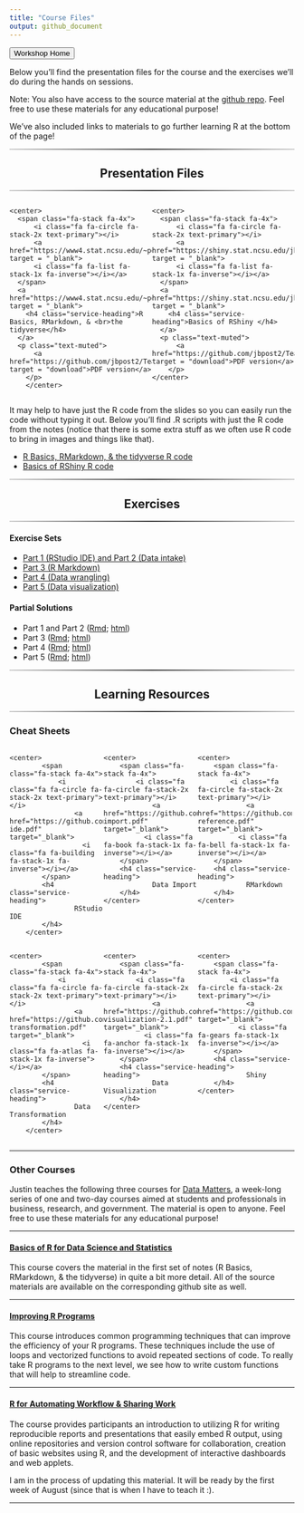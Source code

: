```yaml
---
title: "Course Files"
output: github_document
---
```


<head>
  <link href="//maxcdn.bootstrapcdn.com/font-awesome/4.2.0/css/font-awesome.min.css" rel="stylesheet">
</head>

<a href = "https://jbpost2.github.io/TeachingWithR/"><button type="button">Workshop Home</button></a> 


Below you'll find the presentation files for the course and the exercises we'll do during the hands on sessions.  

Note: You also have access to the source material at the [github repo](https://github.com/jbpost2/TeachingWithR).  Feel free to use these materials for any educational purpose!

We've also included links to materials to go further learning R at the bottom of the page!

<hr style="    border: 0;
    height: 2px;
    background: #333;
    background-image: linear-gradient(to right, #ccc, #333, #ccc);">
<h2 class="intro-text text-center">
      <center><strong>Presentation Files</strong></center>
</h2>
<hr style="    border: 0;
    height: 2px;
    background: #333;
    background-image: linear-gradient(to right, #ccc, #333, #ccc);">
    
<div class ="row">
  <div style = "width: 50%;float: left;"> 
    <center>
      <span class="fa-stack fa-4x">
          <i class="fa fa-circle fa-stack-2x text-primary"></i>
          <a href="https://www4.stat.ncsu.edu/~post/TeachingWithR/R_Markdown_Tidyverse.html#1" target = "_blank">
          <i class="fa fa-list fa-stack-1x fa-inverse"></i></a>
      </span>
      <a href="https://www4.stat.ncsu.edu/~post/TeachingWithR/R_Markdown_Tidyverse.html#1" target = "_blank">
        <h4 class="service-heading">R Basics, RMarkdown, & <br>the tidyverse</h4>
      </a>
      <p class="text-muted">
  		  <a href="https://github.com/jbpost2/TeachingWithR/raw/main/slides/R_Markdown_Tidyverse.pdf" target = "download">PDF version</a>
  		</p>
		</center>
  </div>
  <div style = "width: 50%;float: right;"> 
    <center>
      <span class="fa-stack fa-4x">
          <i class="fa fa-circle fa-stack-2x text-primary"></i>
          <a href="https://shiny.stat.ncsu.edu/jbpost2/TeachingWithR/#1" target = "_blank">
          <i class="fa fa-list fa-stack-1x fa-inverse"></i></a>
      </span>
      <a href="https://shiny.stat.ncsu.edu/jbpost2/TeachingWithR/#1" target = "_blank">
        <h4 class="service-heading">Basics of RShiny </h4>
      </a>
      <p class="text-muted">
    	  <a href="https://github.com/jbpost2/TeachingWithR/raw/main/slides/Shiny.pdf" target = "download">PDF version</a> 
    	</p>
  	</center>
  </div>
</div>

<div style = 'content: "";
  clear: both;
  display: table;'>
</div>
    
It may help to have just the R code from the slides so you can easily run the code without typing it out.  Below you'll find .R scripts with just the R code from the notes (notice that there is some extra stuff as we often use R code to bring in images and things like that).

- <a href = "https://raw.githubusercontent.com/jbpost2/TeachingWithR/main/slides/R_Markdown_Tidyverse_JustR.R" target = "download"> R Basics, RMarkdown, & the tidyverse R code</a>  
- <a href = "https://raw.githubusercontent.com/jbpost2/TeachingWithR/main/slides/Shiny_JustR.R" target = "download"> Basics of RShiny R code</a>  



<hr style="    border: 0;
    height: 2px;
    background: #333;
    background-image: linear-gradient(to right, #ccc, #333, #ccc);">
<h2 class="intro-text text-center">
      <center><strong>Exercises</strong></center>
</h2>
<hr style="    border: 0;
    height: 2px;
    background: #333;
    background-image: linear-gradient(to right, #ccc, #333, #ccc);">
    
    
#### Exercise Sets

- <a href = "https://jbpost2.github.io/TeachingWithR/exercises/TeachingR_Part_1-2_Exercises.html" target = "download"> Part 1 (RStudio IDE) and Part 2 (Data intake)</a>  
- <a href = "https://jbpost2.github.io/TeachingWithR/exercises/TeachingR_Part_3_Exercises.html" target = "download"> Part 3 (R Markdown)</a>  
- <a href = "https://jbpost2.github.io/TeachingWithR/exercises/TeachingR_Part_4_Exercises.html" target = "download"> Part 4 (Data wrangling)</a>  
- <a href = "https://jbpost2.github.io/TeachingWithR/exercises/TeachingR_Part_5_Exercises.html" target = "download"> Part 5 (Data visualization)</a>  

#### Partial Solutions

- Part 1 and Part 2 ([Rmd](https://jbpost2.github.io/TeachingWithR/exercises/TeachingR_Part_1-2_Solutions.Rmd); [html](https://jbpost2.github.io/TeachingWithR/exercises/TeachingR_Part_1-2_Solutions.html))
- Part 3 ([Rmd](https://jbpost2.github.io/TeachingWithR/exercises/TeachingR_Part_3_Solutions.Rmd); [html](https://jbpost2.github.io/TeachingWithR/exercises/TeachingR_Part_3_Solutions.html))
- Part 4 ([Rmd](https://jbpost2.github.io/TeachingWithR/exercises/TeachingR_Part_4_Solutions.Rmd); [html](https://jbpost2.github.io/TeachingWithR/exercises/TeachingR_Part_4_Solutions.html))
- Part 5 ([Rmd](https://jbpost2.github.io/TeachingWithR/exercises/TeachingR_Part_5_Solutions.Rmd); [html](https://jbpost2.github.io/TeachingWithR/exercises/TeachingR_Part_5_Solutions.html))


<hr style="    border: 0;
    height: 2px;
    background: #333;
    background-image: linear-gradient(to right, #ccc, #333, #ccc);">
<h2 class="intro-text text-center">
      <center><strong>Learning Resources</strong></center>
</h2>
<hr style="    border: 0;
    height: 2px;
    background: #333;
    background-image: linear-gradient(to right, #ccc, #333, #ccc);">


### Cheat Sheets

<div class ="row">
  <div style = "width: 33%;float: left;"> 
    <center>
			<span class="fa-stack fa-4x">
				<i class="fa fa-circle fa-stack-2x text-primary"></i>
					<a href="https://github.com/jbpost2/TeachingWithR/raw/main/cheatsheets/rstudio-ide.pdf" target="_blank">
					  <i class="fa fa-building fa-stack-1x fa-inverse"></i></a>
			</span>
			<h4 class="service-heading">
					RStudio IDE
			</h4>
		</center>
  </div>
  <div style = "width: 33%;float: left;"> 
    <center>
  		<span class="fa-stack fa-4x">
  			<i class="fa fa-circle fa-stack-2x text-primary"></i>
  				<a href="https://github.com/jbpost2/TeachingWithR/raw/main/cheatsheets/data-import.pdf" target="_blank">
  			  <i class="fa fa-book fa-stack-1x fa-inverse"></i></a>
  		</span>
  		<h4 class="service-heading">
  				Data Import
  		</h4>
  	</center>
  </div>
  <div style = "width: 33%;float: left;"> 
    <center>
  		<span class="fa-stack fa-4x">
  			<i class="fa fa-circle fa-stack-2x text-primary"></i>
  				<a href="https://github.com/jbpost2/TeachingWithR/raw/main/cheatsheets/rmarkdown-reference.pdf" target="_blank">
  			  <i class="fa fa-bell fa-stack-1x fa-inverse"></i></a>
  		</span>
  		<h4 class="service-heading">
  				RMarkdown
  		</h4>
  	</center>
  </div>
</div>
  		

<div style = 'content: "";
  clear: both;
  display: table;'>
</div>  		

<div class ="row">
  <div style = "width: 33%;float: left;"> 
    <center>
			<span class="fa-stack fa-4x">
				<i class="fa fa-circle fa-stack-2x text-primary"></i>
					<a href="https://github.com/jbpost2/TeachingWithR/raw/main/cheatsheets/data-transformation.pdf" target="_blank">
					  <i class="fa fa-atlas fa-stack-1x fa-inverse"></i></a>
			</span>
			<h4 class="service-heading">
					Data Transformation
			</h4>
		</center>
  </div>
  <div style = "width: 33%;float: left;"> 
    <center>
  		<span class="fa-stack fa-4x">
  			<i class="fa fa-circle fa-stack-2x text-primary"></i>
  				<a href="https://github.com/jbpost2/TeachingWithR/raw/main/cheatsheets/data-visualization-2.1.pdf" target="_blank">
  			  <i class="fa fa-anchor fa-stack-1x fa-inverse"></i></a>
  		</span>
  		<h4 class="service-heading">
  				Data Visualization
  		</h4>
  	</center>
  </div>
  <div style = "width: 33%;float: left;"> 
    <center>
  		<span class="fa-stack fa-4x">
  			<i class="fa fa-circle fa-stack-2x text-primary"></i>
  				<a href="https://github.com/jbpost2/TeachingWithR/raw/main/cheatsheets/shiny.pdf" target="_blank">
  			  <i class="fa fa-gears fa-stack-1x fa-inverse"></i></a>
  		</span>
  		<h4 class="service-heading">
  				Shiny
  		</h4>
  	</center>
  </div>
</div>
  		

<div style = 'content: "";
  clear: both;
  display: table;'>
</div>  

<hr>

### Other Courses

Justin teaches the following three courses for [Data Matters](https://datamatters.org/), a week-long series of one and two-day courses aimed at students and professionals in business, research, and government.  The material is open to anyone.  Feel free to use these materials for any educational purpose!
    
<hr>
<h4> <a href = "https://jbpost2.github.io/Basics-of-R-for-Data-Science-and-Statistics/" target = "_blank">Basics of R for Data Science and Statistics</a></h4>

This course covers the material in the first set of notes (R Basics, RMarkdown, & the tidyverse) in quite a bit more detail.  All of the source materials are available on the corresponding github site as well.  

<hr>
  
<h4> <a href = "https://jbpost2.github.io/Improving-R-Programs/" target = "_blank">Improving R Programs</a></h4>

This course introduces common programming techniques that can improve the efficiency of your R programs. These techniques include the use of loops and vectorized functions to avoid repeated sections of code. To really take R programs to the next level, we see how to write custom functions that will help to streamline code.  
  
<hr>
  
<h4> <a href = "https://jbpost2.github.io/R-for-Automating-Workflow-Sharing-Work/" target = "_blank">R for Automating Workflow & Sharing Work</a></h4>

The course provides participants an introduction to utilizing R for writing reproducible reports and presentations that easily embed R output, using online repositories and version control software for collaboration, creation of basic websites using R, and the development of interactive dashboards and web applets.

I am in the process of updating this material.  It will be ready by the first week of August (since that is when I have to teach it :).

<hr>
